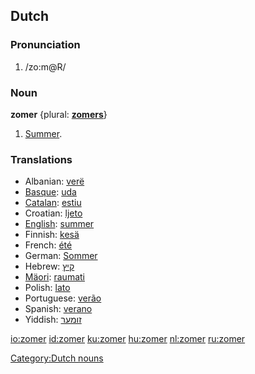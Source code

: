 ==Dutch==
===Pronunciation===
#/zo:m@R/

===Noun===
'''zomer''' {plural: '''[[zomers]]'''}
#[[summer|Summer]].

===Translations===
*Albanian: [[verë]]
*[[Basque]]: [[uda]]
*[[Catalan]]: [[estiu]]
*Croatian: [[ljeto]]
*[[English]]: [[summer]]
*Finnish: [[kesä]]
*French: [[été]]
*German: [[Sommer]]
*Hebrew: [[קיץ]]
*[[Mäori]]: [[raumati]]
*Polish: [[lato]]
*Portuguese: [[verão]]
*Spanish: [[verano]]
*Yiddish: [[זומער]]

[[Category:Dutch nouns]]

[[io:zomer]]
[[id:zomer]]
[[ku:zomer]]
[[hu:zomer]]
[[nl:zomer]]
[[ru:zomer]]